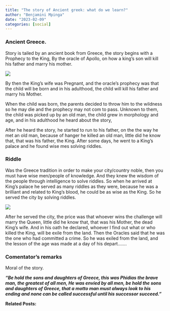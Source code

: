 ```yaml
---
title: "The story of Ancient greek: what do we learn?"
author: "Benjamini Mpinga"
date: "2023-02-09"
categories: [social]
---
```

### Ancient Greece.

Story is tailed by an ancient book from Greece, the story begins with a Prophecy to the King, By the oracle of Apollo, on how a king's son will kill his father and marry his mother.

![](artface3.jpg)

By then the King's wife was Pregnant, and the oracle's prophecy was that the child will be born and in his adulthood, the child will kill his father and marry his Mother.

When the child was born, the parents decided to throw him to the wildness so he may die and the prophecy may not com to pass. Unknown to them, the child was picked up by an old man, the child grew in morphology and age, and in his adulthood he heard about the story,

After he heard the story, he started to run to his father, on the the way he met an old man, because of hanger he killed an old man, little did he know that, that was his father, the King. After some days, he went to a King's palace and he found wise mes solving riddles. 

### Riddle

Was the Greece tradition in order to make your city/country noble, then you must have wise men/people of knowledge. And they knew the wisdom of the people through intelligence to solve riddles. So when he arrived at King's palace he served as many riddles as they were, because he was a brilliant and related to King's blood, he could be as wise as the King. So he served the city by solving riddles.

![](artface2.jpg)

After he served the city, the price was that whoever wins the challenge will marry the Queen, little did he know that, that was his Mother, the dead King's wife. And in his oath he declared, whoever I find out what or who killed the King, will be exile from the land. Then the Oracles said that he was the one who had committed a crime. So he was exiled from the land, and the lesson of the age was made at a day of his depart.......

### Comentator's remarks

Moral of the story.

***"Be hold the sons and daughters of Greece, this was Phidias the brave man, the greatest of all men, He was envied by all men, be hold the sons and daughters of Greece, that a motto man must always look to his ending and none can be called successful until his successor succeed."***


**Related Posts:**
